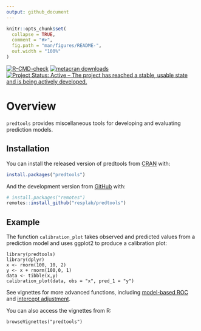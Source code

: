 ```yaml
---
output: github_document
---
```


```r
knitr::opts_chunk$set(
  collapse = TRUE,
  comment = "#>",
  fig.path = "man/figures/README-",
  out.width = "100%"
)
```
<!-- badges: starts -->
[![R-CMD-check](https://github.com/resplab/predtools/workflows/R-CMD-check/badge.svg)](https://github.com/resplab/predtools/actions)
[![metacran downloads](https://cranlogs.r-pkg.org/badges/predtools)](https://cran.r-project.org/package=predtools)
[![Project Status: Active – The project has reached a stable, usable state and is being actively developed.](https://www.repostatus.org/badges/latest/active.svg)](https://www.repostatus.org/#active)
<!-- badges: end -->

# Overview

`predtools` provides miscellaneous tools for developing and evaluating prediction models. 

## Installation

You can install the released version of predtools from [CRAN](https://CRAN.R-project.org) with:

``` r
install.packages("predtools")
```

And the development version from [GitHub](https://github.com/) with:

``` r
# install.packages("remotes")
remotes::install_github("resplab/predtools")
```
## Example

The function `calibration_plot` takes observed and predicted values from a prediction model and uses ggplot2 to produce a calibration plot:

```
library(predtools)
library(dplyr)
x <- rnorm(100, 10, 2)
y <- x + rnorm(100,0, 1)
data <- tibble(x,y)
calibration_plot(data, obs = "x", pred_1 = "y")
```

See vignettes for more advanced functions, including [model-based ROC](https://resplab.github.io/predtools/articles/mROC.html) and [intercept adjustment](https://resplab.github.io/predtools/articles/interceptAdj.html).


You can also access the vignettes from R:

```
browseVignettes("predtools")
```

